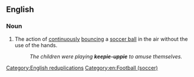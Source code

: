 ==English==

===Noun===
{{en-noun|-}}

# The action of [[continuously]] [[bounce|bouncing]] a [[soccer ball]] in the air without the use of the hands.
#: ''The children were playing '''keepie-uppie''' to amuse themselves.''
{{wikipedia}}

[[Category:English reduplications]]
[[Category:en:Football (soccer)]]